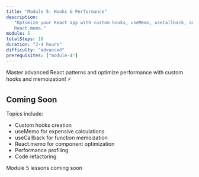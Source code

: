 ```yaml
---
title: "Module 5: Hooks & Performance"
description:
   "Optimize your React app with custom hooks, useMemo, useCallback, and
   React.memo."
module: 5
totalSteps: 10
duration: "3-4 hours"
difficulty: "advanced"
prerequisites: ["module-4"]
---
```



Master advanced React patterns and optimize performance with custom hooks and
memoization! ⚡

## Coming Soon

Topics include:

-  Custom hooks creation
-  useMemo for expensive calculations
-  useCallback for function memoization
-  React.memo for component optimization
-  Performance profiling
-  Code refactoring

<div className='mt-6'>
   <Badge variant='primary'>Module 5 lessons coming soon</Badge>
</div>
